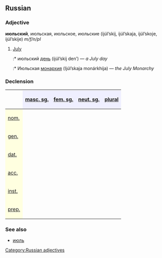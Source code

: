 ==Russian==
[[Category:Russian adjectives]]
===Adjective===
'''июльский''', июльская, июльское, июльские (ijúl’skij, ijúl’skaja, ijúl’skoje, ijúl’skije) ''m/f/n/pl''

#[[July]]
#:* июльский [[день]] (ijúl’skij den’) — ''a July day''
#:* Июльская [[монархия]] (Ijúl’skaja monárkhija) — ''the July Monarchy''

===Declension===
{| border="1" cellpadding="4" cellspacing="0"
!
! style="background-color: #EFEFFF" align="center"|[[masculine|masc. sg.]]
! style="background-color: #EFEFFF" align="center"|[[feminine|fem. sg.]]
! style="background-color: #EFEFFF" align="center"|[[neuter|neut. sg.]]
! style="background-color: #EFEFFF" align="center"|[[plural]]
|-
! style="background-color: #FFFFE0" align="left"|[[nominative case|nom.]]
| align="center"|{{RUchar|ию́льский}}
| align="center"|{{RUchar|ию́льская}}
| align="center"|{{RUchar|ию́льское}}
| align="center"|{{RUchar|ию́льские}}
|-
! style="background-color: #FFFFE0" align="left"|[[genitive case|gen.]]
| align="center"|{{RUchar|ию́льского}}
| align="center"|{{RUchar|ию́льской}}
| align="center"|{{RUchar|ию́льского}}
| align="center"|{{RUchar|ию́льских}}
|-
! style="background-color: #FFFFE0" align="left"|[[dative case|dat.]]
| align="center"|{{RUchar|ию́льскому}}
| align="center"|{{RUchar|ию́льской}}
| align="center"|{{RUchar|ию́льскому}}
| align="center"|{{RUchar|ию́льским}}
|-
! style="background-color: #FFFFE0" align="left"|[[accusative case|acc.]]
| align="center"|{{RUchar|ию́льский, ию́льского}}
| align="center"|{{RUchar|ию́льскую}}
| align="center"|{{RUchar|ию́льского}}
| align="center"|{{RUchar|ию́льские, ию́льских}}
|-
! style="background-color: #FFFFE0" align="left"|[[instrumental case|inst.]]
| align="center"|{{RUchar|ию́льским}}
| align="center"|{{RUchar|ию́льской, ию́льскою}}
| align="center"|{{RUchar|ию́льским}}
| align="center"|{{RUchar|ию́льскими}}
|-
! style="background-color: #FFFFE0" align="left"|[[prepositional case|prep.]]
| align="center"|{{RUchar|об ию́льском}}
| align="center"|{{RUchar|об ию́льской}}
| align="center"|{{RUchar|об ию́льском}}
| align="center"|{{RUchar|об ию́льских}}
|}

===See also===
*[[июль]]